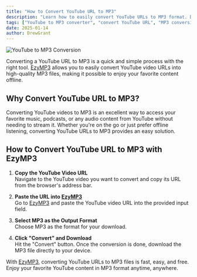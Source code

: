 ```yaml
---
title: "How to Convert YouTube URL to MP3"
description: "Learn how to easily convert YouTube URLs to MP3 format. Discover a fast, free, and reliable way to download your favorite YouTube videos as MP3 files."
tags: ["YouTube to MP3 converter", "convert YouTube URL", "MP3 conversion"]
date: 2025-01-14
author: DrewGrant
---
```


![YouTube to MP3 Conversion](/assets/images/blog/illustration-youtube-to-mp3-converter.webp)

Converting a YouTube URL to MP3 is a quick and simple process with the right tool. [EzyMP3](/) allows you to easily convert YouTube video URLs into high-quality MP3 files, making it possible to enjoy your favorite content offline.

## Why Convert YouTube URL to MP3?

Converting YouTube videos to MP3 is an excellent way to access your favorite music, podcasts, or any audio content from YouTube without needing to stream it. Whether you're on the go or just prefer offline listening, converting YouTube URLs to MP3 provides an easy solution.

## How to Convert YouTube URL to MP3 with EzyMP3

1. **Copy the YouTube Video URL**  
   Navigate to the YouTube video you want to convert and copy its URL from the browser's address bar.

2. **Paste the URL into [EzyMP3](/)**  
   Go to [EzyMP3](/) and paste the YouTube video URL into the provided input field.

3. **Select MP3 as the Output Format**  
   Choose MP3 as the format for your download.

4. **Click "Convert" and Download**  
   Hit the "Convert" button. Once the conversion is done, download the MP3 file directly to your device.

With [EzyMP3](/), converting YouTube URLs to MP3 files is fast, easy, and free. Enjoy your favorite YouTube content in MP3 format anytime, anywhere.


